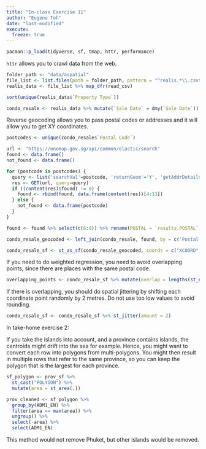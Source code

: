 ```yaml
---
title: "In-class Exercise 11"
author: "Eugene Toh"
date: "last-modified"
execute:
  freeze: true
---
```


```r
pacman::p_load(tidyverse, sf, tmap, httr, performance)
```

`httr` allows you to crawl data from the web.

```r
folder_path <- "data/aspatial"
file_list <- list.files(path = folder_path, pattern = "^realis.*\\.csv$", full.names = TRUE)
realis_data <- file_list %>% map_dfr(read_csv)
```

```r
sort(unique(realis_data$`Property Type`))
```

```r
condo_resale <- realis_data %>% mutate(`Sale Date` = dmy(`Sale Date`)) %>% filter(`Type of Sale` == "Resale" & `Property Type` == "Condominium")
```

Reverse geocoding allows you to pass postal codes or addresses and it will allow you to get XY coordinates.

```r
postcodes <- unique(condo_resale$`Postal Code`)
```

```r
url <- "https://onemap.gov.sg/api/common/elastic/search"
found <- data.frame()
not_found <- data.frame()

for (postcode in postcodes) {
  query <- list('searchVal'=postcode, 'returnGeom'='Y', 'getAddrDetails'='Y', 'pageNum'='1')
  res <- GET(url, query=query)
  if ((content(res)$found) != 0) {
    found <- rbind(found, data.frame(content(res))[4:13])
  } else {
    not_found <- data.frame(postcode)
  }
}
```

```r
found <- found %>% select(c(6:8)) %>% rename(POSTAL = `results.POSTAL`, XCOORD = `results.X`, YCOORD = `results.Y`)
```

```r
condo_resale_geocoded <- left_join(condo_resale, found, by = c('Postal Code' = 'POSTAL'))
```

```r
condo_resale_sf <- st_as_sf(condo_resale_geocoded, coords = c("XCOORD", "YCOORD"), crs = 3414)
```

If you need to do weighted regression, you need to avoid overlapping points, since there are places with the same postal code.

```r
overlapping_points <- condo_resale_sf %>% mutate(overlap = lengths(st_equals(., .)) > 1)
```

If there is overlapping, you should do spatial jittering by shifting each coordinate point randomly by 2 metres. Do not use too low values to avoid rounding.

```r
condo_resale_sf <- condo_resale_sf %>% st_jitter(amount = 2)
```

In take-home exercise 2:

If you take the islands into account, and a province contains islands, the centroids might drift into the sea for example. Hence, you might want to convert each row into polygons from multi-polygons. You might then result in multiple rows that refer to the same province, so you can keep the polygon that is the largest for each province.

``` r
sf_polygon <- prov_sf %>%
  st_cast("POLYGON") %>%
  mutate(area = st_area(.))
```

``` r
prov_cleaned <- sf_polygon %>%
  group_by(ADM1_EN) %>%
  filter(area == max(area)) %>%
  ungroup() %>%
  select(-area) %>%
  select(ADM1_EN)
```

This method would not remove Phuket, but other islands would be removed.
